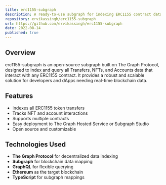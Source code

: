 ```yaml
---
title: erc1155-subgraph
description: A ready-to-use subgraph for indexing ERC1155 contract data on The Graph Protocol.
repository: ervikassingh/erc1155-subgraph
url: https://github.com/ervikassingh/erc1155-subgraph
date: 2022-08-14
published: true
---
```


## Overview
erc1155-subgraph is an open-source subgraph built on The Graph Protocol, designed to index and query all Transfers, NFTs, and Accounts data that interact with any ERC1155 contract. It provides a robust and scalable solution for developers and dApps needing real-time blockchain data.

## Features
- Indexes all ERC1155 token transfers
- Tracks NFT and account interactions
- Supports multiple contracts
- Easy deployment to The Graph Hosted Service or Subgraph Studio
- Open source and customizable

## Technologies Used
- **The Graph Protocol** for decentralized data indexing
- **Subgraph** for blockchain data mapping
- **GraphQL** for flexible querying
- **Ethereum** as the target blockchain
- **TypeScript** for subgraph mappings
